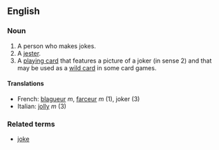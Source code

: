 ==English==
===Noun===
#A person who makes jokes.
#A [[jester]].
#A [[playing card]] that features a picture of a joker (in sense 2) and that may be used as a [[wild card]] in some card games.

====Translations====
*French: [[blagueur]] ''m'', [[farceur]] ''m'' (1), joker (3)
*Italian: [[jolly#Italian|jolly]] ''m'' (3)

===Related terms===
*[[joke]]
